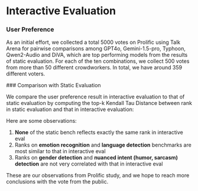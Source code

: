 


# Interactive Evaluation

### User Preference

As an initial effort, we collected a total 5000 votes on Prolific using Talk Arena for pairwise comparisons among GPT4o,
Gemini-1.5-pro, Typhoon, Qwen2-Audio and DiVA, which are top performing models from the results of static evaluation.
For each of the ten combinations, we collect 500 votes from more than 50 different crowdworkers. In total, we have around 359 different voters.

<ModelComparisonChart />
### Comparison with Static Evaluation

We compare the user preference result in interactive evaluation to that of static evaluation by computing the top-k Kendall Tau Distance between rank in static evaluation and that in interactive evaluation:

<KendallTauDistanceChart />

Here are some observations:
1. **None** of the static bench reflects exactly the same rank in interactive eval
2. Ranks on **emotion recognition** and **language detection** benchmarks are most similar to that in interactive eval
3. Ranks on **gender detection** and **nuanced intent (humor, sarcasm) detection** are not very correlated with that in interactive eval

These are our observations from Prolific study, and we hope to reach more conclusions with the vote from the public.

